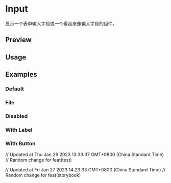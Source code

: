 

<Meta of={InputStories} />

# Input

显示一个表单输入字段或一个看起来像输入字段的组件。

## Preview

<Canvas of={InputStories.Default} />

<Controls />

## Usage



<Source code={importCode} language='ts' dark />
<Source code={usageCode} language='tsx' dark />

## Examples

### Default

<Canvas of={InputStories.Default} />

### File

<Canvas of={InputStories.File} />

### Disabled

<Canvas of={InputStories.Disabled} />

### With Label

<Canvas of={InputStories.WithLabel} />

### With Button

<Canvas of={InputStories.WithButton} />

// Updated at Thu Jan 26 2023 13:33:37 GMT+0800 (China Standard Time)
// Random change for feat(test)

// Updated at Fri Jan 27 2023 14:23:33 GMT+0800 (China Standard Time)
// Random change for feat(storybook)
